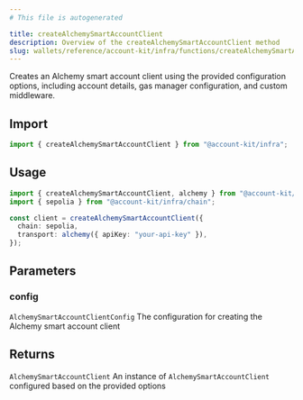 ```yaml
---
# This file is autogenerated

title: createAlchemySmartAccountClient
description: Overview of the createAlchemySmartAccountClient method
slug: wallets/reference/account-kit/infra/functions/createAlchemySmartAccountClient
---
```


Creates an Alchemy smart account client using the provided configuration options, including account details, gas manager configuration, and custom middleware.

## Import

```ts
import { createAlchemySmartAccountClient } from "@account-kit/infra";
```

## Usage

```ts
import { createAlchemySmartAccountClient, alchemy } from "@account-kit/infra";
import { sepolia } from "@account-kit/infra/chain";

const client = createAlchemySmartAccountClient({
  chain: sepolia,
  transport: alchemy({ apiKey: "your-api-key" }),
});
```

## Parameters

### config

`AlchemySmartAccountClientConfig`
The configuration for creating the Alchemy smart account client

## Returns

`AlchemySmartAccountClient`
An instance of `AlchemySmartAccountClient` configured based on the provided options

